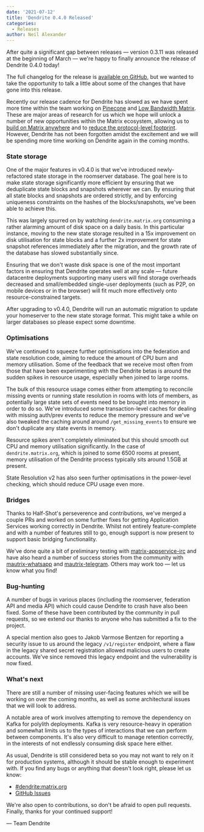 ```yaml
---
date: '2021-07-12'
title: 'Dendrite 0.4.0 Released'
categories:
  - Releases
author: Neil Alexander
---
```


After quite a significant gap between releases — version 0.3.11 was released at the beginning of March — we're happy to finally announce the release of Dendrite 0.4.0 today!

The full changelog for the release is [available on GitHub](https://github.com/matrix-org/dendrite/releases/tag/v0.4.0), but we wanted to take the opportunity to talk a little about some of the changes that have gone into this release.

Recently our release cadence for Dendrite has slowed as we have spent more time within the team working on [Pinecone](https://github.com/matrix-org/pinecone) and [Low Bandwidth Matrix](https://github.com/matrix-org/lb). These are major areas of research for us which we hope will unlock a number of new opportunities within the Matrix ecosystem, allowing us to [build on Matrix anywhere](https://matrix.org/blog/2021/05/06/introducing-the-pinecone-overlay-network) and to [reduce the protocol-level footprint](https://matrix.org/blog/2021/06/10/low-bandwidth-matrix-an-implementation-guide). However, Dendrite has not been forgotten amidst the excitement and we will be spending more time working on Dendrite again in the coming months.

### State storage

One of the major features in v0.4.0 is that we've introduced newly-refactored state storage in the roomserver database. The goal here is to make state storage significantly more efficient by ensuring that we deduplicate state  blocks and snapshots wherever we can. By ensuring that all state blocks and snapshots are ordered strictly, and by enforcing uniqueness constraints on the hashes of the blocks/snapshots, we've been able to achieve this.

This was largely spurred on by watching `dendrite.matrix.org` consuming a rather alarming amount of disk space on a daily basis. In this particular instance, moving to the new state storage resulted in a 15x improvement on disk utilisation for state blocks and a further 2x improvement for state snapshot references immediately after the migration, and the growth rate of the database has slowed substantially since. 

Ensuring that we don't waste disk space is one of the most important factors in ensuring that Dendrite operates well at any scale — future datacentre deployments supporting many users will find storage overheads decreased and small/embedded single-user deployments (such as P2P, on mobile devices or in the browser) will fit much more effectively onto resource-constrained targets.

After upgrading to v0.4.0, Dendrite will run an automatic migration to update your homeserver to the new state storage format. This might take a while on larger databases so please expect some downtime. 

### Optimisations

We've continued to squeeze further optimisations into the federation and state resolution code, aiming to reduce the amount of CPU burn and memory utilisation. Some of the feedback that we receive most often from those that have been experimenting with the Dendrite betas is around the sudden spikes in resource usage, especially when joined to large rooms.

The bulk of this resource usage comes either from attempting to reconcile missing events or running state resolution in rooms with lots of members, as potentially large state sets of events need to be brought into memory in order to do so. We've introduced some transaction-level caches for dealing with missing auth/prev events to reduce the memory pressure and we've also tweaked the caching around around `/get_missing_events` to ensure we don't duplicate any state events in memory.

Resource spikes aren't completely eliminated but this should smooth out CPU and memory utilisation significantly. In the case of `dendrite.matrix.org`,  which is joined to some 6500 rooms at present, memory utilisation of the Dendrite process typically sits around 1.5GB at present. 

State Resolution v2 has also seen further optimisations in the power-level checking, which should reduce CPU usage even more.

### Bridges

Thanks to Half-Shot's perseverence and contributions, we've merged a couple PRs and worked on some further fixes for getting Application Services working correctly in Dendrite. Whilst not entirely feature-complete and with a number of features still to go, enough support is now present to support basic bridging functionality.

We've done quite a bit of preliminary testing with [matrix-appservice-irc](https://github.com/matrix-org/matrix-appservice-irc) and have also heard a number of success stories from the community with [mautrix-whatsapp](https://github.com/tulir/mautrix-whatsapp) and [mautrix-telegram](https://github.com/tulir/mautrix-telegram). Others may work too — let us know what you find!

### Bug-hunting

A number of bugs in various places (including the roomserver, federation API and media API) which could cause Dendrite to crash have also been fixed.  Some of these have been contributed by the community in pull requests, so we extend our thanks to anyone who has submitted a fix to the project.

A special mention also goes to Jakob Varmose Bentzen for reporting a security issue to us around the legacy `/v1/register` endpoint, where a flaw in the legacy shared secret registration allowed malicious users to create accounts. We've since removed this legacy endpoint and the vulnerability is now fixed. 

### What's next

There are still a number of missing user-facing features which we will be working on over the coming months, as well as some architectural issues that we will look to address.

A notable area of work involves attempting to remove the dependency on Kafka for polylith deployments. Kafka is very resource-heavy in operation and somewhat limits us to the types of interactions that we can perform between components. It's also very difficult to manage retention correctly, in the interests of not endlessly consuming disk space here either.

As usual, Dendrite is still considered beta so you may not want to rely on it for production systems, although it should be stable enough to experiment with. If you find any bugs or anything that doesn't look right, please let us know:

* [#dendrite:matrix.org](https://matrix.to/#/#dendrite:matrix.org)
* [GitHub Issues](https://github.com/matrix-org/dendrite/issues)

We're also open to contributions, so don't be afraid to open pull requests. Finally, thanks for your continued support!

— Team Dendrite
